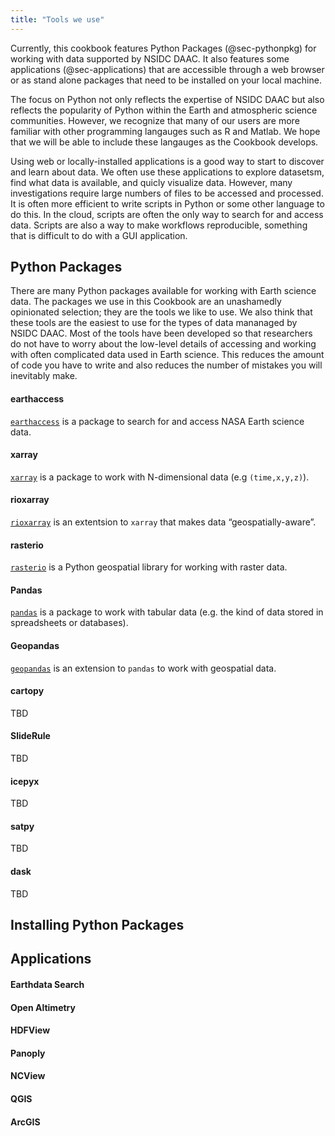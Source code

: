 ```yaml
---
title: "Tools we use"
---
```


Currently, this cookbook features Python Packages (@sec-pythonpkg) for working with data supported by NSIDC DAAC.  It also features some applications (@sec-applications) that are accessible through a web browser or as stand alone packages that need to be installed on your local machine.

The focus on Python not only reflects the expertise of NSIDC DAAC but also reflects the popularity of Python within the Earth and atmospheric science communities.  However, we recognize that many of our users are more familiar with other programming langauges such as R and Matlab.  We hope that we will be able to include these langauges as the Cookbook develops.

Using web or locally-installed applications is a good way to start to discover and learn about data.  We often use these applications to explore datasetsm, find what data is available, and quicly visualize data.  However, many investigations require large numbers of files to be accessed and processed.  It is often more efficient to write scripts in Python or some other language to do this.  In the cloud, scripts are often the only way to search for and access data.  Scripts are also a way to make workflows reproducible, something that is difficult to do with a GUI application.

## Python Packages {#sec-pythonpkg}

There are many Python packages available for working with Earth science data.  The packages we use in this Cookbook are an unashamedly opinionated selection; they are the tools we like to use.  We also think that these tools are the easiest to use for the types of data mananaged by NSIDC DAAC.  Most of the tools have been developed so that researchers do not have to worry about the low-level details of accessing and working with often complicated data used in Earth science.  This reduces the amount of code you have to write and also reduces the number of mistakes you will inevitably make.

#### earthaccess
[`earthaccess`](https://earthaccess.readthedocs.io/en/latest/) is a package to search for and access NASA Earth science data.

#### xarray
[`xarray`](https://xarray.dev/) is a package to work with N-dimensional data (e.g `(time,x,y,z)`).

#### rioxarray
[`rioxarray`](https://corteva.github.io/rioxarray/stable/index.html) is an extentsion to `xarray` that makes data "geospatially-aware".

#### rasterio
[`rasterio`](https://rasterio.readthedocs.io/en/stable/intro.html) is a Python geospatial library for working with raster data.

#### Pandas
[`pandas`](https://pandas.pydata.org/docs/index.html) is a package to work with tabular data (e.g. the kind of data stored in spreadsheets or databases).

#### Geopandas
[`geopandas`](https://geopandas.org/en/stable/) is an extension to `pandas` to work with geospatial data.

#### cartopy
TBD

#### SlideRule
TBD

#### icepyx
TBD

#### satpy
TBD

#### dask
TBD

## Installing Python Packages


## Applications {#sec-applications}

#### Earthdata Search

#### Open Altimetry

#### HDFView

#### Panoply

#### NCView

#### QGIS

#### ArcGIS
